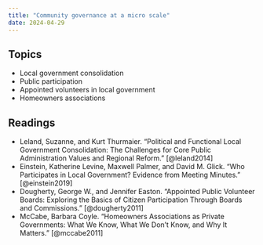 ```yaml
---
title: "Community governance at a micro scale"
date: 2024-04-29
---
```


## Topics

-   Local government consolidation
-   Public participation
-   Appointed volunteers in local government
-   Homeowners associations

## Readings

- Leland, Suzanne, and Kurt Thurmaier. “Political and Functional Local Government Consolidation: The Challenges for Core Public Administration Values and Regional Reform.” [@leland2014]
- Einstein, Katherine Levine, Maxwell Palmer, and David M. Glick. “Who Participates in Local Government? Evidence from Meeting Minutes.” [@einstein2019]
- Dougherty, George W., and Jennifer Easton. “Appointed Public Volunteer Boards: Exploring the Basics of Citizen Participation Through Boards and Commissions.” [@dougherty2011]
- McCabe, Barbara Coyle. “Homeowners Associations as Private Governments: What We Know, What We Don’t Know, and Why It Matters.” [@mccabe2011]